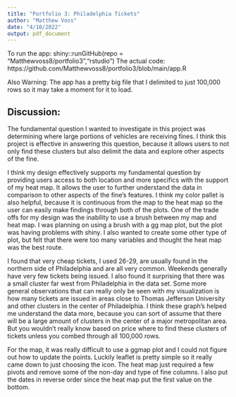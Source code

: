 ```yaml
---
title: "Portfolio 3: Philadelphia Tickets"
author: "Matthew Voss"
date: "4/10/2022"
output: pdf_document
---
```

To run the app: shiny::runGitHub(repo = "Matthewvoss8/portfolio3","rstudio")
The actual code: https://github.com/Matthewvoss8/portfolio3/blob/main/app.R

Also Warning: The app has a pretty big file that I delimited to just 100,000 rows so it may take a moment for it to load.

## Discussion:

The fundamental question I wanted to investigate in this project was determining where large portions of vehicles are receiving fines. I think this project is effective in answering this question, because it allows users to not only find these clusters but also delimit the data and explore other aspects of the fine. 

I think my design effectively supports my fundamental question by providing users access to both location and more specifics with the support of my heat map. It allows the user to further understand the data in comparison to other aspects of the fine's features. I think my color pallet is also helpful, because it is continuous from the map to the heat map so the user can easily make findings through both of the plots. One of the trade offs for my design was the inability to use a brush between my map and heat map. I was planning on using a brush with a gg map plot, but the plot was having problems with shiny. I also wanted to create some other type of plot, but felt that there were too many variables and thought the heat map was the best route. 

I found that very cheap tickets, I used 26-29, are usually found in the northern side of Philadelphia and are all very common. Weekends generally have very few tickets being issued. I also found it surprising that there was a small cluster far west from Philadelphia in the data set. Some more general observations that can really only be seen with my visualization is how many tickets are issued in areas close to Thomas Jefferson University and other clusters in the center of Philadelphia. I think these graph's helped me understand the data more, because you can sort of assume that there will be a large amount of clusters in the center of a major metropolitan area. But you wouldn't really know based on price where to find these clusters of tickets unless you combed through all 100,000 rows.

For the map, it was really difficult to use a ggmap plot and I could not figure out how to update the points. Luckily leaflet is pretty simple so it really came down to just choosing the icon. The heat map just required a few pivots and remove some of the non-day and type of fine columns. I also put the dates in reverse order since the heat map put the first value on the bottom.

